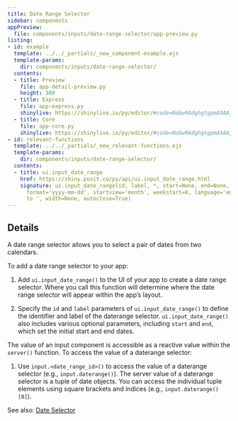 ```yaml
---
title: Date Range Selector
sidebar: components
appPreview:
  file: components/inputs/date-range-selector/app-preview.py
listing:
- id: example
  template: ../../_partials/_new_component-example.ejs
  template-params:
    dir: components/inputs/date-range-selector/
  contents:
  - title: Preview
    file: app-detail-preview.py
    height: 380
  - title: Express
    file: app-express.py
    shinylive: https://shinylive.io/py/editor/#code=NobwRAdghgtgpmAXAAjFADugdOgnmAGlQGMB7CAFzkqVQGJkAxASQA0BZAURQCU4B3AE4BLKsigBncRGScAHukFwJUjOgA6EAGaDSMZABMoVCsPjIz6UoIqHjcTZp17kEgBbCIuCzCs3kAIKYREoQBnCCRACuwo7QmAD6McgAvMgxOFAA5nAJWgA2MQYAFJrI5enCWJ7oURQJRlQJglAQOaVgjRGtOeqEyH0AIvbILW0O-RIUUDYpfQBMAAxLALSLAIxr630AlER0ADwHZRUZpHW19VRyFB0AblCFE3uaO3HhWq4RdxHFNXVEc4US5ECTKCTCcg7RAncoAAVC4UEWGuFFhhjgnweT2K0PRFVGcAoUUEMi0fRA-woWC6Y3aO2AiwAugBfZAUUjISkQS40+x0uC44DrVl9OJqVKBTDFNRJYSg74RN4QfpgCi4dAIFBquA3MAsplAA
  - title: Core
    file: app-core.py
    shinylive: https://shinylive.io/py/editor/#code=NobwRAdghgtgpmAXAAjFADugdOgnmAGlQGMB7CAFzkqVQDMAnUmZAEyiooEt5kf1SDCmw5wAOhAmNmyAM4ALLhFx8YAocgCCmIg2qs4DIgFcuEiRnQB9U8gC8yUzigBzOFboAbU6wAUE5EDHLiwldGMKK3YqKwYoCDd-MGjDeLcxQmQMgBFRZDiE8UzZCighOwyAJgAGGoBaaoBGBsaMgEoiAGIAHm6AoKdSCPDIqgAPCiSANyhvIo6JNvMIAzo5QynDXzCIoiGKEaJZOFlZLnI2xH7AgAE9FcMscYprtjg1mbnfS9eg-LgKMYGBBkHQMiAdhQsCkCok2sBqgBdAC+yAopGQEIgI2holhcG+wEaKIyy0s9i0mF8lhsXCOG0MSwgmTAFFw6AQKFZcAmYGRiKAA
- id: relevant-functions
  template: ../../_partials/_new_relevant-functions.ejs
  template-params:
    dir: components/inputs/date-range-selector/
  contents:
  - title: ui.input_date_range
    href: https://shiny.posit.co/py/api/ui.input_date_range.html
    signature: ui.input_date_range(id, label, *, start=None, end=None, min=None, max=None,
      format='yyyy-mm-dd', startview='month', weekstart=0, language='en', separator='
      to ', width=None, autoclose=True)
---
```


:::{#example}
:::

:::{#relevant-functions}
:::

## Details

A date range selector allows you to select a pair of dates from two calendars.

To add a date range selector to your app:

  1. Add `ui.input_date_range()` to the UI of your app to create a date range selector. Where you call this function will determine where the date range selector will appear within the app's layout.

  2. Specify the `id` and `label` parameters of `ui.input_date_range()` to define the identifier and label of the daterange selector. `ui.input_date_range()` also includes various optional parameters, including `start` and `end`, which set the initial start and end dates.

The value of an input component is accessible as a reactive value within the `server()` function. To access the value of a daterange selector:

  1. Use `input.<date_range_id>()` to access the value of a daterange selector (e.g., `input.daterange()`). The server value of a daterange selector is a tuple of date objects. You can access the individual tuple elements using square brackets and indices (e.g., `input.daterange()[0]`).


See also: [Date Selector](date-selector.qmd)
